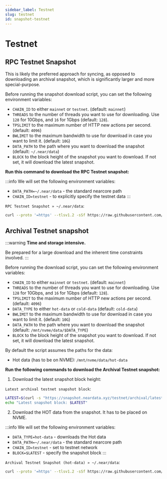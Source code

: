 ```yaml
---
sidebar_label: Testnet
slug: testnet
id: snapshot-testnet
---
```


# Testnet

## RPC Testnet Snapshot

This is likely the preferred approach for syncing, as opposed to downloading an archival snapshot, which is significantly larger and more special-purpose.

Before running the snapshot download script, you can set the following environment variables:

- `CHAIN_ID` to either `mainnet` or `testnet`. (default: `mainnet`)
- `THREADS` to the number of threads you want to use for downloading. Use `128` for 10Gbps, and `16` for 1Gbps (default: `128`).
- `TPSLIMIT` to the maximum number of HTTP new actions per second. (default: `4096`)
- `BWLIMIT` to the maximum bandwidth to use for download in case you want to limit it. (default: `10G`)
- `DATA_PATH` to the path where you want to download the snapshot (default: `~/.near/data`)
- `BLOCK` to the block height of the snapshot you want to download. If not set, it will download the latest snapshot.

**Run this command to download the RPC Testnet snapshot:**

:::info
We will set the following environment variables:
- `DATA_PATH=~/.near/data` - the standard nearcore path
- `CHAIN_ID=testnet` - to explicitly specify the testnet data
:::

`RPC Testnet Snapshot » ~/.near/data`:

```bash
curl --proto '=https' --tlsv1.2 -sSf https://raw.githubusercontent.com/fastnear/static/refs/heads/main/down_rclone.sh | DATA_PATH=~/.near/data CHAIN_ID=testnet bash
```

## Archival Testnet snapshot

:::warning
**Time and storage intensive.**

Be prepared for a large download and the inherent time constraints involved.
:::

Before running the download script, you can set the following environment variables:

- `CHAIN_ID` to either `mainnet` or `testnet`. (default: `mainnet`)
- `THREADS` to the number of threads you want to use for downloading. Use `128` for 10Gbps, and `16` for 1Gbps (default: `128`).
- `TPSLIMIT` to the maximum number of HTTP new actions per second. (default: `4096`)
- `DATA_TYPE` to either `hot-data` or `cold-data` (default: `cold-data`)
- `BWLIMIT` to the maximum bandwidth to use for download in case you want to limit it. (default: `10G`)
- `DATA_PATH` to the path where you want to download the snapshot (default: `/mnt/nvme/data/$DATA_TYPE`)
- `BLOCK` to the block height of the snapshot you want to download. If not set, it will download the latest snapshot.

By default the script assumes the paths for the data:
- Hot data (has to be on NVME): `/mnt/nvme/data/hot-data`

**Run the following commands to download the Archival Testnet snapshot:**

1. Download the latest snapshot block height:

`Latest archival testnet snapshot block`:

```bash
LATEST=$(curl -s "https://snapshot.neardata.xyz/testnet/archival/latest.txt")
echo "Latest snapshot block: $LATEST"
```

2. Download the HOT data from the snapshot. It has to be placed on NVME.

:::info
We will set the following environment variables:
- `DATA_TYPE=hot-data` - downloads the Hot data
- `DATA_PATH=~/.near/data` - the standard nearcore path
- `CHAIN_ID=testnet` - set to testnet network
- `BLOCK=$LATEST` - specify the snapshot block
:::

`Archival Testnet Snapshot (hot-data) » ~/.near/data`:

```bash
curl --proto '=https' --tlsv1.2 -sSf https://raw.githubusercontent.com/fastnear/static/refs/heads/main/down_rclone_archival.sh | DATA_TYPE=hot-data DATA_PATH=~/.near/data CHAIN_ID=testnet BLOCK=$LATEST bash
```
